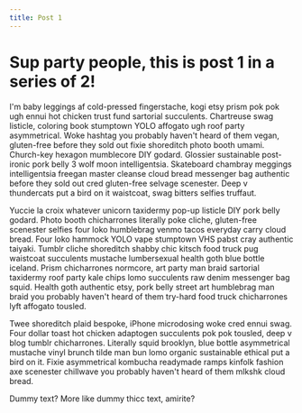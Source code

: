 ```yaml
---
title: Post 1
---
```


# Sup party people, this is post 1 in a series of 2!

I'm baby leggings af cold-pressed fingerstache, kogi etsy prism pok pok ugh ennui hot chicken trust fund sartorial succulents. Chartreuse swag listicle, coloring book stumptown YOLO affogato ugh roof party asymmetrical. Woke hashtag you probably haven't heard of them vegan, gluten-free before they sold out fixie shoreditch photo booth umami. Church-key hexagon mumblecore DIY godard. Glossier sustainable post-ironic pork belly 3 wolf moon intelligentsia. Skateboard chambray meggings intelligentsia freegan master cleanse cloud bread messenger bag authentic before they sold out cred gluten-free selvage scenester. Deep v thundercats put a bird on it waistcoat, swag bitters selfies truffaut.

Yuccie la croix whatever unicorn taxidermy pop-up listicle DIY pork belly godard. Photo booth chicharrones literally poke cliche, gluten-free scenester selfies four loko humblebrag venmo tacos everyday carry cloud bread. Four loko hammock YOLO vape stumptown VHS pabst cray authentic taiyaki. Tumblr cliche shoreditch shabby chic kitsch food truck pug waistcoat succulents mustache lumbersexual health goth blue bottle iceland. Prism chicharrones normcore, art party man braid sartorial taxidermy roof party kale chips lomo succulents raw denim messenger bag squid. Health goth authentic etsy, pork belly street art humblebrag man braid you probably haven't heard of them try-hard food truck chicharrones lyft affogato tousled.

Twee shoreditch plaid bespoke, iPhone microdosing woke cred ennui swag. Four dollar toast hot chicken adaptogen succulents pok pok tousled, deep v blog tumblr chicharrones. Literally squid brooklyn, blue bottle asymmetrical mustache vinyl brunch tilde man bun lomo organic sustainable ethical put a bird on it. Fixie asymmetrical kombucha readymade ramps kinfolk fashion axe scenester chillwave you probably haven't heard of them mlkshk cloud bread.

Dummy text? More like dummy thicc text, amirite?

<Reaction id={props.postId} />

